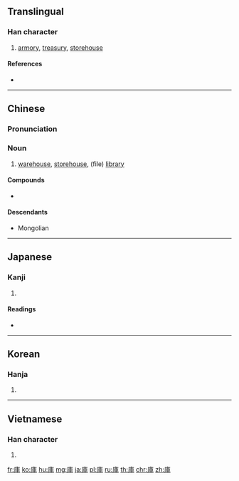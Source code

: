 {{also|库|厙}}
==Translingual==
{{zh-forms|s=库}}

===Han character===
{{Han char|rn=53|rad=广|as=07|sn=10|four=00256|canj=IJWJ|ids=⿸广車}}

# [[armory]], [[treasury]], [[storehouse]]

====References====
* {{Han ref|kx=0346.140|dkj=09330|dj=0656.110|hdz=20884.100|uh=5EAB|ud=24235|bh=AE77|bd=44663}}

----

==Chinese==
{{zh-forms|s=库}}

===Pronunciation===
{{zh-pron
|m=kù
|c=fu3
|h=pfs=
|md=
|mn=khò͘
|w=
|mc=y
|oc=y
|cat=n
}}

===Noun===
{{zh-noun}}

# [[warehouse]], [[storehouse]], (file) [[library]]

====Compounds====
* {{zh-l|庫車}}

====Descendants====
* Mongolian {{l|mn|хүү}}
----

==Japanese==

===Kanji===
{{ja-kanji|grade=3|rs=广07}}

# {{defn|lang=ja|sort=广07}}

====Readings====
* {{ja-readings|goon=[[く]] (ku)|kanon=[[こ]] (ko)|kanyoon=[[く]] (ku)|kun=[[くら]] (kura)}}

----

==Korean==

===Hanja===
{{ko-hanja|hangeul=고|rv=go|mr=ko}}

# {{defn|lang=ko|sort=广07}}

----

==Vietnamese==

===Han character===
{{vi-hantu|[[khố]], [[kho]], [[khó]]|rs=广07}}

# {{defn|lang=vi|sort=广07}}

[[fr:庫]]
[[ko:庫]]
[[hu:庫]]
[[mg:庫]]
[[ja:庫]]
[[pl:庫]]
[[ru:庫]]
[[th:庫]]
[[chr:庫]]
[[zh:庫]]